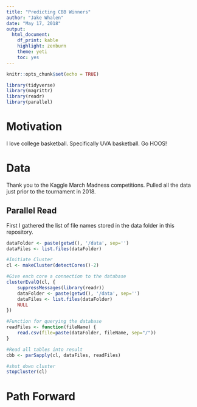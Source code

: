 ```yaml
---
title: "Predicting CBB Winners"
author: "Jake Whalen"
date: "May 17, 2018"
output: 
  html_document: 
    df_print: kable
    highlight: zenburn
    theme: yeti
    toc: yes
---
```


```r
knitr::opts_chunk$set(echo = TRUE)
```

```r
library(tidyverse)
library(magrittr)
library(readr)
library(parallel)
```

# Motivation

I love college basketball.
Specifically UVA basketball.
Go HOOS!

# Data

Thank you to the Kaggle March Madness competitions.
Pulled all the data just prior to the tournament in 2018.

## Parallel Read

First I gathered the list of file names stored in the data folder in this repository.

```r
dataFolder <- paste(getwd(), '/data', sep='')
dataFiles <- list.files(dataFolder)
```

```r
#Initiate Cluster
cl <- makeCluster(detectCores()-2)
```

```r
#Give each core a connection to the database
clusterEvalQ(cl, {
    suppressMessages(library(readr))
    dataFolder <- paste(getwd(), '/data', sep='')
    dataFiles <- list.files(dataFolder)
    NULL
})
```

```r
#Function for querying the database
readFiles <- function(fileName) {
    read.csv(file=paste(dataFolder, fileName, sep="/"))
}
```

```r
#Read all tables into result
cbb <- parSapply(cl, dataFiles, readFiles)
```

```r
#shut down cluster
stopCluster(cl)
```


# Path Forward


